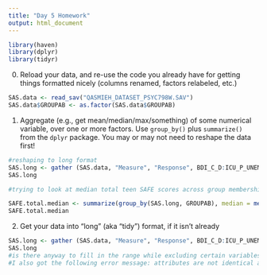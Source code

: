 ```yaml
---
title: "Day 5 Homework"
output: html_document
---
```

```r
library(haven)
library(dplyr)
library(tidyr)
```


0. Reload your data, and re-use the code you already have for getting things formatted nicely (columns renamed, factors relabeled, etc.)

```r
SAS.data <- read_sav("QASMIEH_DATASET_PSYC798W.SAV")
SAS.data$GROUPAB <- as.factor(SAS.data$GROUPAB)
```

1. Aggregate (e.g., get mean/median/max/something) of some numerical variable, over one or more factors.  Use `group_by()` plus `summarize()` from the `dplyr` package. You may or may not need to reshape the data first!

```r
#reshaping to long format
SAS.long <- gather (SAS.data, "Measure", "Response", BDI_C_D:ICU_P_UNEM)
SAS.long

#trying to look at median total teen SAFE scores across group membership but I'm having trouble getting the code to work because I'm not sure how to specify the argument to yank the right variable

SAFE.total.median <- summarize(group_by(SAS.long, GROUPAB), median = median(SAS.long$Response[SAS.long$Measure=="SAFE_TOTAL_C"], na.rm = TRUE))
SAFE.total.median


```

2. Get your data into "long" (aka "tidy") format, if it isn't already

```r
SAS.long <- gather (SAS.data, "Measure", "Response", BDI_C_D:ICU_P_UNEM)
SAS.long
#is there anyway to fill in the range while excluding certain variables? For example in this set, each measure has a "directions" variable that is an artifact of exporting from qualtrics. It serves no purpose in this set so I'm wondering if there's a way I could write a vector that has all the right variables and use that to define the range of gathering
#I also got the following error message: attributes are not identical across measure variables; they will be dropped; is there anyway I can tell what variables caused this issue? I suspect it has something to do with the demographics based questions since there are mixtures of NAs, characters, and numeric responses for those questions. 
```







